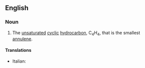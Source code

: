 ==English==

===Noun===
{{wikipedia}}
{{en-noun}}

# {{label|en|organic compound}} The [[unsaturated]] [[cyclic]] [[hydrocarbon]], C<sub>4</sub>H<sub>4</sub>, that is the smallest [[annulene]].

====Translations====
{{trans-top|cyclobutadiene}}
* Italian: {{t|it|ciclobutadiene|m}}
{{trans-mid}}
{{trans-bottom}}